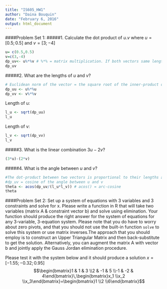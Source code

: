 ```yaml
---
title: "IS605_HW1"
author: "Daina Bouquin"
date: "February 6, 2016"
output: html_document
---
```

    
####Problem Set 1:
#####1. Calculate the dot product of $u.v$ where $u=[0.5;0.5]$ and $v=[3;-4]$  
```r
u= c(0.5,0.5)
v=c(3,-4)
dp_uv<- u%*%v # %*% = matrix multiplication. If both vectors same length inner-product is returned
dp_uv
```
#####2. What are the lengths of $u$ and $v$? 
```r
# Euclidean norm of the vector = the square root of the inner-product of a vector with itself.
dp_uu <- u%*%u
dp_vv <- v%*%v
```
Length of u:
```r
l_u <- sqrt(dp_uu)
l_u
```
Length of v:
```r
l_v <- sqrt(dp_vv)
l_v
```
#####3. What is the linear combination $3u-2v$?
```r
(3*u)-(2*v)
```
#####4. What is the angle between $u$ and $v$?
```r
#The dot-product between two vectors is proportional to their lengths and angle between them.
#dp_uv = cosine of the angle between u and v
theta <- acos(dp_uv/(l_u*l_v)) # acos() = arc-cosine
theta
```
   
####Problem Set 2:
Set up a system of equations with 3 variables and 3 constraints and solve for x.  Please
write a function in R that will take two variables (matrix A & constraint vector b) and
solve using elimination.  Your function should produce the right answer for the system of
equations for any 3-variable, 3-equation system. Please note that you do have to worry about zero pivots, and that you should not use the built-in function `solve` to solve this system or use matrix inverses.The approach that you should employ is to construct an Upper Triangular Matrix and then back-substitute to get the solution. Alternatively, you can augment the matrix
A with vector b and jointly apply the Gauss Jordan elimination procedure.      
   
Please test it with the system below and it should produce a solution $x = [-1.55;-0.32;0.95]$
$$\begin{bmatrix}1 & 1 & 3 \\2 & -1 & 5 \\-1 & -2 & 4\end{bmatrix}\,\begin{bmatrix}x_1 \\x_2 \\x_3\end{bmatrix}=\begin{bmatrix}1 \\2 \\6\end{bmatrix}$$   
   
```r


```


